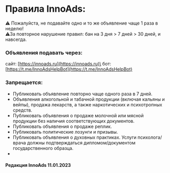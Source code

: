 # Правила InnoAds:

⚠️ Пожалуйста, не подавайте одно и то же объявление чаще 1 раза в неделю!
\
⚠️За повторное нарушение правил: бан на 3 дня > 7 дней > 30 дней, и навсегда.

### Объявления подавать через:

сайт: [https://innoads.ru](https://innoads.ru)\
бот: [https://t.me/InnoAdsHelpBot](https://t.me/InnoAdsHelpBot)

### Запрещается:

* Публиковать объявление повторно чаще одного раза в 7 дней.
* Объявления алкогольной и табачной продукции (включая кальяны и вейпы), продажа лекарств, а также наркотических и психотропных средств.
* Публиковать объявления о продаже молочной или мясной продукции без наличия соответствующих документов.
* Публиковать объявления о продаже реплик.
* Публиковать политические лозунги и призывы.
* Публиковать объявления о духовных практиках. Услуги психолога/врача должны подтверждаться дипломом/документом государственного образца.
*

#### Редакция InnoAds 11.01.2023

